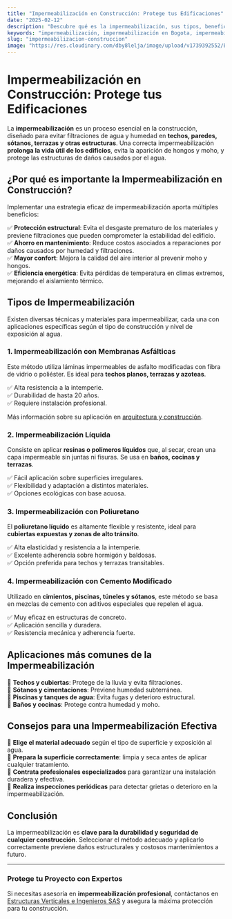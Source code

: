```yaml
---
title: "Impermeabilización en Construcción: Protege tus Edificaciones"
date: "2025-02-12"
description: "Descubre qué es la impermeabilización, sus tipos, beneficios y cómo proteger tus construcciones contra filtraciones y humedad."
keywords: "impermeabilización, impermeabilización en Bogota, impermeabilización en Ibague, impermeabilización en Girardot, tipos de impermeabilización, impermeabilización de techos, impermeabilización de terrazas, impermeabilización de edificios, impermeabilización de estructuras, membranas impermeabilizantes, impermeabilización líquida, impermeabilización en construcción"
slug: "impermeabilizacion-construccion"
image: "https://res.cloudinary.com/dby8lelja/image/upload/v1739392552/Estructuras%20Verticales%20e%20Ingenieros%20SAS/Imagenes%20Blog/impermeabilizacion_bnphge.webp"
---
```


# Impermeabilización en Construcción: Protege tus Edificaciones  

La **impermeabilización** es un proceso esencial en la construcción, diseñado para evitar filtraciones de agua y humedad en **techos, paredes, sótanos, terrazas y otras estructuras**. Una correcta impermeabilización **prolonga la vida útil de los edificios**, evita la aparición de hongos y moho, y protege las estructuras de daños causados por el agua.  

## ¿Por qué es importante la Impermeabilización en Construcción?  

Implementar una estrategia eficaz de impermeabilización aporta múltiples beneficios:  

✅ **Protección estructural**: Evita el desgaste prematuro de los materiales y previene filtraciones que pueden comprometer la estabilidad del edificio.  
✅ **Ahorro en mantenimiento**: Reduce costos asociados a reparaciones por daños causados por humedad y filtraciones.  
✅ **Mayor confort**: Mejora la calidad del aire interior al prevenir moho y hongos.  
✅ **Eficiencia energética**: Evita pérdidas de temperatura en climas extremos, mejorando el aislamiento térmico.  

## Tipos de Impermeabilización  

Existen diversas técnicas y materiales para impermeabilizar, cada una con aplicaciones específicas según el tipo de construcción y nivel de exposición al agua.  

### 1. Impermeabilización con Membranas Asfálticas  

Este método utiliza láminas impermeables de asfalto modificadas con fibra de vidrio o poliéster. Es ideal para **techos planos, terrazas y azoteas**.  

✅ Alta resistencia a la intemperie.  
✅ Durabilidad de hasta 20 años.  
✅ Requiere instalación profesional.  

Más información sobre su aplicación en [arquitectura y construcción](https://www.archdaily.com/es).  

### 2. Impermeabilización Líquida  

Consiste en aplicar **resinas o polímeros líquidos** que, al secar, crean una capa impermeable sin juntas ni fisuras. Se usa en **baños, cocinas y terrazas**.  

✅ Fácil aplicación sobre superficies irregulares.  
✅ Flexibilidad y adaptación a distintos materiales.  
✅ Opciones ecológicas con base acuosa.  

### 3. Impermeabilización con Poliuretano  

El **poliuretano líquido** es altamente flexible y resistente, ideal para **cubiertas expuestas y zonas de alto tránsito**.  

✅ Alta elasticidad y resistencia a la intemperie.  
✅ Excelente adherencia sobre hormigón y baldosas.  
✅ Opción preferida para techos y terrazas transitables.  

### 4. Impermeabilización con Cemento Modificado  

Utilizado en **cimientos, piscinas, túneles y sótanos**, este método se basa en mezclas de cemento con aditivos especiales que repelen el agua.  

✅ Muy eficaz en estructuras de concreto.  
✅ Aplicación sencilla y duradera.  
✅ Resistencia mecánica y adherencia fuerte.  

## Aplicaciones más comunes de la Impermeabilización  

📌 **Techos y cubiertas**: Protege de la lluvia y evita filtraciones.  
📌 **Sótanos y cimentaciones**: Previene humedad subterránea.  
📌 **Piscinas y tanques de agua**: Evita fugas y deterioro estructural.  
📌 **Baños y cocinas**: Protege contra humedad y moho.  

## Consejos para una Impermeabilización Efectiva  

🔹 **Elige el material adecuado** según el tipo de superficie y exposición al agua.  
🔹 **Prepara la superficie correctamente**: limpia y seca antes de aplicar cualquier tratamiento.  
🔹 **Contrata profesionales especializados** para garantizar una instalación duradera y efectiva.  
🔹 **Realiza inspecciones periódicas** para detectar grietas o deterioro en la impermeabilización.  

## Conclusión  

La impermeabilización es **clave para la durabilidad y seguridad de cualquier construcción**. Seleccionar el método adecuado y aplicarlo correctamente previene daños estructurales y costosos mantenimientos a futuro.  

---  

### Protege tu Proyecto con Expertos  

Si necesitas asesoría en **impermeabilización profesional**, contáctanos en [Estructuras Verticales e Ingenieros SAS](https://www.estructurasverticales.com/) y asegura la máxima protección para tu construcción.
